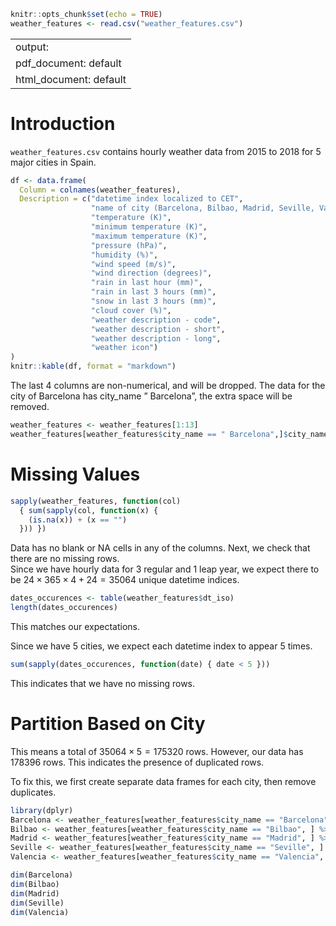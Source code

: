 ```r
knitr::opts_chunk$set(echo = TRUE)
weather_features <- read.csv("weather_features.csv")
```

---
output:
  pdf_document: default
  html_document: default
---


# Introduction
`weather_features.csv` contains hourly weather data from 2015 to 2018 for 5 major cities in Spain.

```r
df <- data.frame(
  Column = colnames(weather_features),
  Description = c("datetime index localized to CET", 
                  "name of city (Barcelona, Bilbao, Madrid, Seville, Valencia)",
                  "temperature (K)", 
                  "minimum temperature (K)",
                  "maximum temperature (K)",
                  "pressure (hPa)",
                  "humidity (%)",
                  "wind speed (m/s)",
                  "wind direction (degrees)",
                  "rain in last hour (mm)",
                  "rain in last 3 hours (mm)",
                  "snow in last 3 hours (mm)",
                  "cloud cover (%)",
                  "weather description - code",
                  "weather description - short",
                  "weather description - long",
                  "weather icon")
)
knitr::kable(df, format = "markdown")
```

The last 4 columns are non-numerical, and will be dropped. The data for the city of Barcelona has city_name " Barcelona", the extra space will be removed.
```r
weather_features <- weather_features[1:13]
weather_features[weather_features$city_name == " Barcelona",]$city_name = "Barcelona"
```


# Missing Values
```r
sapply(weather_features, function(col) 
  { sum(sapply(col, function(x) {
    (is.na(x)) + (x == "")
  })) })
```

Data has no blank or NA cells in any of the columns. Next, we check that there are no missing rows.  
Since we have hourly data for 3 regular and 1 leap year, we expect there to be $24 \times 365 \times 4 + 24 = 35064$ unique datetime indices.
```r
dates_occurences <- table(weather_features$dt_iso)
length(dates_occurences)
```
This matches our expectations.

Since we have 5 cities, we expect each datetime index to appear 5 times. 
```r
sum(sapply(dates_occurences, function(date) { date < 5 }))
```
This indicates that we have no missing rows. 


# Partition Based on City
This means a total of $35064 \times 5 = 175320$ rows. However, our data has 178396 rows. This indicates the presence of duplicated rows.

To fix this, we first create separate data frames for each city, then remove duplicates.
```r
library(dplyr)
Barcelona <- weather_features[weather_features$city_name == "Barcelona", ] %>% distinct()
Bilbao <- weather_features[weather_features$city_name == "Bilbao", ] %>% distinct()
Madrid <- weather_features[weather_features$city_name == "Madrid", ] %>% distinct()
Seville <- weather_features[weather_features$city_name == "Seville", ] %>% distinct()
Valencia <- weather_features[weather_features$city_name == "Valencia", ] %>% distinct()

dim(Barcelona)
dim(Bilbao)
dim(Madrid)
dim(Seville)
dim(Valencia)
```
